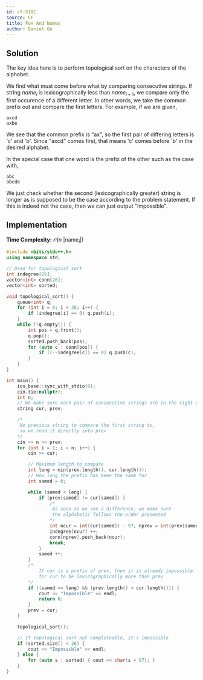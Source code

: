 ```yaml
---
id: cf-510C
source: CF
title: Fox And Names
author: Daniel Ge
---
```


## Solution
The key idea here is to perform topological sort on the characters of the alphabet. 

We find what must come before what by comparing consecutive strings. If string $name_i$ is lexicographically less than $name_{i+1}$, we compare only the first occurence of a different letter. In other words, we take the common prefix out and compare the first letters. For example, if we are given,
```
axcd
axbe
```
We see that the common prefix is "ax", so the first pair of differing letters is 'c' and 'b'. Since "axcd" comes first, that means 'c' comes before 'b' in the desired alphabet.

In the special case that one word is the prefix of the other such as the case with,
```
abc
abcde
```
We just check whether the second (lexicographically greater) string is longer as is supposed to be the case according to the problem statement. If this is indeed not the case, then we can just output "Impossible".
## Implementation

**Time Complexity:** $\mathcal{O}(n\text{ |name}_i|)$

<LanguageSection>
<CPPSection>

```cpp
#include <bits/stdc++.h>
using namespace std;

// Used for topological sort
int indegree[26];
vector<int> conn[26];
vector<int> sorted;

void topological_sort() {
	queue<int> q;
	for (int i = 0; i < 26; i++) {
		if (indegree[i] == 0) q.push(i);
	}
	while (!q.empty()) {
		int pos = q.front();
		q.pop();
		sorted.push_back(pos);
		for (auto c : conn[pos]) {
			if ((--indegree[c]) == 0) q.push(c);
		}
	}
}

int main() {
	ios_base::sync_with_stdio(0);
	cin.tie(nullptr);
	int n;
	// We make sure each pair of consecutive strings are in the right order
	string cur, prev;  

	/*
	 No previous string to compare the first string to, 
	 so we read it directly into prev
	*/
	cin >> n >> prev;  
	for (int i = 1; i < n; i++) {
		cin >> cur;

		// Maximum length to compare
		int leng = min(prev.length(), cur.length());  
		// How long the prefix has been the same for
		int samed = 0;

		while (samed < leng) {
			if (prev[samed] != cur[samed]) {
				/*
				 As soon as we see a difference, we make sure 
				 the alphabetic follows the order presented
				*/
				int ncur = int(cur[samed]) - 97, nprev = int(prev[samed]) - 97;
				indegree[ncur] ++;
				conn[nprev].push_back(ncur);
				break;
			}
			samed ++;
		}
		/*
			If cur is a prefix of prev, then it is already impossible 
			for cur to be lexicographically more than prev
		*/
		if ((samed == leng) && (prev.length() > cur.length())) {
			cout << "Impossible" << endl;
			return 0;
		}
		prev = cur;
	}

	topological_sort();

	// If topological sort not completeable, it's impossible
	if (sorted.size() < 26) {
		cout << "Impossible" << endl;
	} else {
		for (auto s : sorted) { cout << char(s + 97); }
	}
}
```

</CPPSection>
</LanguageSection>